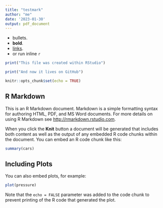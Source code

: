 ```yaml
---
title: "testmark"
author: "me"
date: '2023-01-30'
output: pdf_document
---
```

- bullets. 
- **bold**. 
- [links](http://google.com). 
- or run inline `r`
```r
print("This file was created within RStudio")

print("And now it lives on GitHub")

```

```r
knitr::opts_chunk$set(echo = TRUE)
```

## R Markdown

This is an R Markdown document. Markdown is a simple formatting syntax for authoring HTML, PDF, and MS Word documents. For more details on using R Markdown see <http://rmarkdown.rstudio.com>.

When you click the **Knit** button a document will be generated that includes both content as well as the output of any embedded R code chunks within the document. You can embed an R code chunk like this:

```r
summary(cars)
```

## Including Plots

You can also embed plots, for example:

```r
plot(pressure)
```

Note that the `echo = FALSE` parameter was added to the code chunk to prevent printing of the R code that generated the plot.
